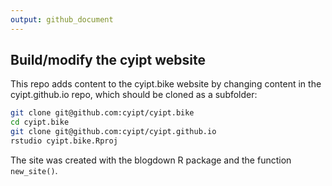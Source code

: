 ```yaml
---
output: github_document
---
```


## Build/modify the cyipt website

This repo adds content to the cyipt.bike website by changing content in the cyipt.github.io repo, which should be cloned as a subfolder:

```bash
git clone git@github.com:cyipt/cyipt.bike
cd cyipt.bike
git clone git@github.com:cyipt/cyipt.github.io
rstudio cyipt.bike.Rproj
```

The site was created with the blogdown R package and the function `new_site()`.

